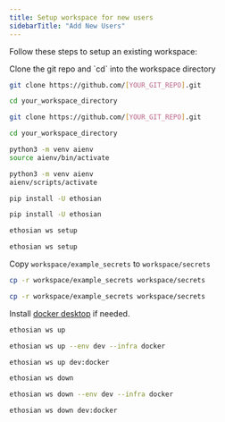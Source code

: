 ```yaml
---
title: Setup workspace for new users
sidebarTitle: "Add New Users"
---
```


Follow these steps to setup an existing workspace:

<Steps>

<Step title="Clone git repository">
Clone the git repo and `cd` into the workspace directory

<CodeGroup>

```bash Mac
git clone https://github.com/[YOUR_GIT_REPO].git

cd your_workspace_directory
```

```bash Windows
git clone https://github.com/[YOUR_GIT_REPO].git

cd your_workspace_directory
```

</CodeGroup>

</Step>
<Step title="Create and activate a virtual env">

<CodeGroup>

```bash Mac
python3 -m venv aienv
source aienv/bin/activate
```

```bash Windows
python3 -m venv aienv
aienv/scripts/activate
```

</CodeGroup>

</Step>
<Step title="Install ethosian">

<CodeGroup>

```bash Mac
pip install -U ethosian
```

```bash Windows
pip install -U ethosian
```

</CodeGroup>

</Step>
<Step title="Setup workspace">

<CodeGroup>

```bash Mac
ethosian ws setup
```

```bash Windows
ethosian ws setup
```

</CodeGroup>

</Step>
<Step title="Copy secrets">

Copy `workspace/example_secrets` to `workspace/secrets`

<CodeGroup>

```bash Mac
cp -r workspace/example_secrets workspace/secrets
```

```bash Windows
cp -r workspace/example_secrets workspace/secrets
```

</CodeGroup>

</Step>
<Step title="Start workspace">

<Note>

Install [docker desktop](https://docs.docker.com/desktop/install/mac-install/) if needed.

</Note>

<CodeGroup>

```bash terminal
ethosian ws up
```

```bash full options
ethosian ws up --env dev --infra docker
```

```bash shorthand
ethosian ws up dev:docker
```

</CodeGroup>

</Step>
<Step title="Stop workspace">

<CodeGroup>

```bash terminal
ethosian ws down
```

```bash full options
ethosian ws down --env dev --infra docker
```

```bash shorthand
ethosian ws down dev:docker
```

</CodeGroup>

</Step>

</Steps>

